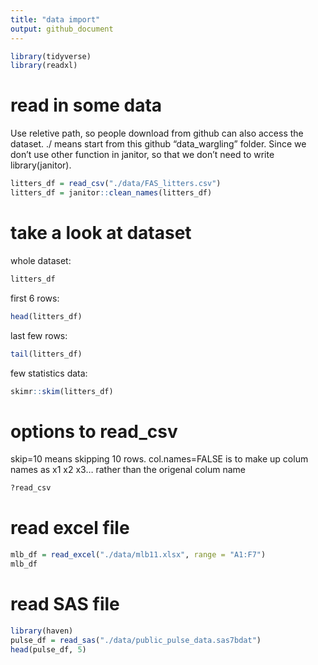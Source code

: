 ```yaml
---
title: "data import"
output: github_document
---
```



```r
library(tidyverse)
library(readxl)
```

# read in some data

Use reletive path, so people download from github can also access the dataset.
./ means start from this github "data_wargling" folder.
Since we don't use other function in janitor, so that we don't need to write library(janitor).
```r
litters_df = read_csv("./data/FAS_litters.csv")
litters_df = janitor::clean_names(litters_df)
```

# take a look at dataset

whole dataset:
```r
litters_df
```
first 6 rows:
```r
head(litters_df)
```
last few rows:
```r
tail(litters_df)
```
few statistics data:
```r
skimr::skim(litters_df)
```

# options to read_csv
skip=10 means skipping 10 rows. col.names=FALSE is to make up colum names as x1 x2 x3... rather than the origenal colum name
```r
?read_csv
```

# read excel file
```r
mlb_df = read_excel("./data/mlb11.xlsx", range = "A1:F7")
mlb_df
```

# read SAS file
```r
library(haven)
pulse_df = read_sas("./data/public_pulse_data.sas7bdat")
head(pulse_df, 5)
```

